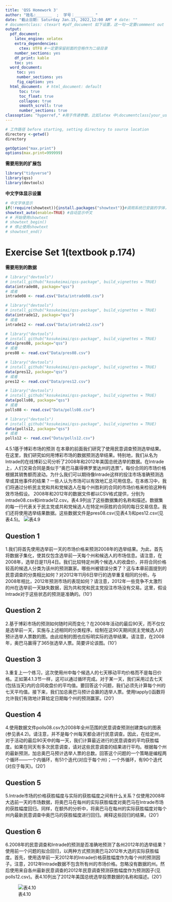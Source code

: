 ```yaml
---
title: 'QSS Homework 3'
author: "姓名:_______  ;  学号：________ " 
date: "截止日期: Saturday Jan.15, 2022,12:00 AM" # date: ""
# documentclass: ctexart #pdf_document 如下设置，这一句一定要commment out
output:
  pdf_document: 
    latex_engine: xelatex
    extra_dependencies:
      ctex: UTF8 #一定要保留前面的空格作为二级目录
    number_sections: yes
    df_print: kable
    toc: yes
  word_document: 
     toc: yes
     number_sections: yes
     fig_caption: yes
  html_document:  # html_document: default
      toc: true
      toc_float: true
      collapse: true
      smooth_scroll: true
      number_sections: true
classoption: "hyperref," #用于传递参数，比如latex 中\documentclass[your_usual_option]{beamer} 内部[your_usual_option]的参数。
---
```


```r
# 工作路径 before starting, setting directory to source location
directory <-getwd()
directory

getOption("max.print")
options(max.print=999999)
```

**需要用到的扩展包** 
```r
library("tidyverse")
library(qss)
library(devtools)
```

**中文字体显示设置** 
```r
# 中文字体显示
if(!require(showtext)){install.packages("showtext")}#调用系统已安装的字体，显示中文字体
showtext_auto(enable=TRUE) #自动显示中文
# # 开始使用showtext
# showtext_begin()
# # 停止使用showtext
# showtext_end()
```



# Exercise Set 1(textbook p.174) 
**需要用到的数据**
```r
# library("devtools")
# install_github("kosukeimai/qss-package", build_vignettes = TRUE)
data(intrade08, package="qss")
# 或者
intrade08 <- read.csv("Data/intrade08.csv")
```

```r
# library("devtools")
# install_github("kosukeimai/qss-package", build_vignettes = TRUE)
data(intrade12, package="qss")
# 或者
intrade12 <- read.csv("Data/intrade12.csv")
```

```r
# library("devtools")
# install_github("kosukeimai/qss-package", build_vignettes = TRUE)
data(pres08, package="qss")
# 或者
pres08 <- read.csv("Data/pres08.csv")
```

```r
# library("devtools")
# install_github("kosukeimai/qss-package", build_vignettes = TRUE)
data(pres12, package="qss")
# 或者
pres12 <- read.csv("Data/pres12.csv")
```

```r
# library("devtools")
# install_github("kosukeimai/qss-package", build_vignettes = TRUE)
data(polls08, package="qss")
# 或者
polls08 <- read.csv("Data/polls08.csv")
```

```r
# library("devtools")
# install_github("kosukeimai/qss-package", build_vignettes = TRUE)
data(polls12, package="qss")
# 或者
polls12 <- read.csv("Data/polls12.csv")
```

4.5.1基于博彩市场的预测
在本章的前面我们研究了使用民意调查预测选举结果。在这里，我们研究如何用博彩市场的数据预测选举结果。特别地，我们从名为Intrade的在线博彩公司分析了2008年和2012年美国总统选举的数据。在Intrade上，人们交易合同是类似于“奥巴马赢得佛罗里达州的选票”。每份合同的市场价格根据其销售额而波动。为什么我们可以期待像Intrade这样的投注市场准确预测选举或其他事件的结果？一些人认为市场可以有效地汇总可用信息。在本练习中，我们将通过分析民主党和共和党候选人在每个州胜利的合同的市场价格来检验这种有效市场假设。
2008年和2012年的数据文件都以CSV格式提供，分别为intrade08.csv和intrade12.csv。表4.9列出了这些数据集的名称和描述。数据集的每一行代表关于民主党或共和党候选人在特定州获胜的合同的每日交易信息。我们还将使用选举结果数据。这些数据文件是pres08.csv(见表4.1)和pes12.csv(见表4.5)。
![表4.9](table/table 4.9.png)

## Question 1
1.我们将首先使用选举前一天的市场价格来预测2008年的选举结果。为此，首先将数据子集化，使其仅包含选举前一天每个州和候选人的市场信息。请注意，在2008年，选举日是11月4日。我们比较特定州两个候选人的收盘价，并将合同价格较高的候选人分类为该州的预测赢家。哪些州被错误分类了？这与本章前面提到的民意调查的分类相比如何？对2012年11月6日举行的选举重复相同的分析。与2008年相比，2012年预测市场的表现如何？请注意，2012年一些竞争不太激烈的州在选举前一天缺失数据，因为共和党和民主党投注市场没有交易。这里，假设Intrade对于这些状态的预测是准确的。(10')


## Question 2
2.基于博彩市场的预测如何随时间而变化？在2008年活动的最后90天，而不仅仅是选举前一天，实施与上述相同的分类程序。绘制在这90天期间民主党候选人的预计选举人票数的图。由此绘制的图也应标明实际的选举结果。请注意，在2008年，奥巴马赢得了365张选举人票。简要评论该图。(10')

## Question 3
3.重复上一个练习，这次使用州中每个候选人的七天移动平均价格而不是每日价格。正如第4.1.3节一样，这可以通过循环完成。对于某一天，我们采用过去七天(包括当天)内的合同收盘价的平均值。要回答这个问题，我们必须先计算每个州的七天平均值。接下来，我们加总奥巴马预计会赢的选举人票。使用tapply()函数将允许我们有效地计算给定日期每个州的预测赢家。(20')

## Question 4
4.使用数据文件polls08.csv为2008年全州范围的民意调查预测创建类似的图表(参见表4.2)。请注意，并不是每个州每天都会进行民意调查。因此，在给定州，对于活动的最后90天中的每一天，我们计算最近进行的民意调查的平均获胜幅度。如果在同天有多次民意调查，请对这些民意调查的结果进行平均。根据每个州的最新预测，加总奥巴马预计选举人票的总数。回答这个问题的一个策略是编程两个循环——一个内循环，有51个迭代(对应于每个州)；一个外循环，有90个迭代(对应于每天)。(20')

## Question 5
5.Intrade市场的价格获胜幅度与实际的获胜幅度之间有什么关系？仅使用2008年大选前一天的市场数据，将奥巴马在每州的实际获胜幅度对奥巴马在Intrade市场的获胜幅度回归。同样，在额外的分析中，将奥巴马在每州的实际获胜幅度对每个州内最新民意调查中奥巴马的获胜幅度进行回归。阐释这些回归的结果。(20')

## Question 6 
6.2008年的民意调查和Intrade的预测是否准确地预测了各州2012年的选举结果？使用前一个问题的拟合回归，以两种方式预测奧巴马2012年大选的实际获胜幅度。首先，使用选举前一天2012年的Intrade价格获胜幅度作为每个州的预测因子。注意，2012年Intrade数据不包含所有州的市场价格。忽略没有数据的州。然后使用来自各州最新民意调查的2012年民意调查预测获胜幅度作为预测因子(见polls12.csv)。表4.10列出了2012年美国总统选举投票数据的名称和描述。(20')

![表4.10](table/table 4.10.png)

